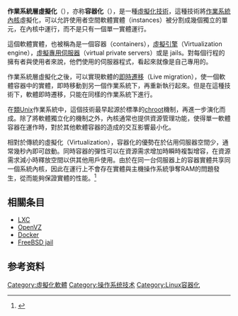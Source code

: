 {{NoteTA
|G1 = IT
|1 = zh-cn:实例; zh-tw:實體;
}}
'''作業系統層虛擬化'''（{{lang-en|Operating system–level virtualization}}），亦称'''容器化'''（{{lang-en|Containerization}}），是一種[[虛擬化技術|虛擬化技術]]，這種技術將[[作業系統|作業系統]][[內核|內核]]虛擬化，可以允許使用者空間軟體實體（instances）被分割成幾個獨立的單元，在內核中運行，而不是只有一個單一實體運行。

這個軟體實體，也被稱為是一個容器（containers），[[虛擬引擎|虛擬引擎]]（Virtualization engine），[[虛擬專用伺服器|虛擬專用伺服器]]（virtual private servers）或是 jails。對每個行程的擁有者與使用者來說，他們使用的伺服器程式，看起來就像是自己專用的。

作業系統層虛擬化之後，可以實現軟體的[[即時遷移|即時遷移]]（Live migration），使一個軟體容器中的實體，即時移動到另一個作業系統下，再重新執行起來。但是在這種技術下，軟體即時遷移，只能在同樣的作業系統下進行。

在[[類Unix|類Unix]]作業系統中，這個技術最早起源於標準的[[chroot|chroot]]機制，再進一步演化而成。除了將軟體獨立化的機制之外，內核通常也提供資源管理功能，使得單一軟體容器在運作時，對於其他軟體容器的造成的交互影響最小化。

相對於傳統的虛擬化（Virtualization），容器化的優勢在於佔用伺服器空間少，通常幾秒內即可啟動。同時容器的彈性可以在資源需求增加時瞬時複製增容，在資源需求減小時釋放空間以供其他用戶使用。由於在同一台伺服器上的容器實體共享同一個系統內核，因此在運行上不會存在實體與主機操作系統爭奪RAM的問題發生，從而能夠保證實體的性能。<ref>{{cite web
| url            = https://www.alibabacloud.com/zh/knowledge/what-is-containerization
| title            = 什么是容器? 什么是容器编排? 容器化的好处 - 阿里云知识库
| website            = 阿里云
| accessdate            = 2019-03-06
| archive-date            = 2020-08-20
| archive-url            = https://web.archive.org/web/20200820085232/https://www.alibabacloud.com/zh/knowledge/what-is-containerization
| dead-url            = no
}}</ref>

==相關条目==
*[[LXC|LXC]]
*[[OpenVZ|OpenVZ]]
*[[Docker|Docker]]
*[[FreeBSD_jail|FreeBSD jail]]

==参考资料==
{{reflist}}

{{虛擬化技術}}

[[Category:虛擬化軟體|Category:虛擬化軟體]]
[[Category:操作系统技术|Category:操作系统技术]]
[[Category:Linux容器化|Category:Linux容器化]]